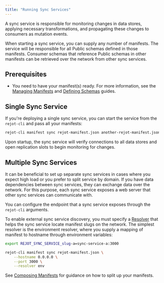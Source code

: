 ```yaml
---
title: "Running Sync Services"
---
```



A sync service is responsible for monitoring changes in data stores, applying necessary
transformations, and propagating these changes to consumers as mutation events.

When starting a sync service, you can supply any number of manifests. The service will be
responsible for all Public schemas defined in those manifests. Consumer schemas that reference
Public schemas in other manifests can be retrieved over the network from other sync services.

## Prerequisites

- You need to have your manifest(s) ready. For more information, see the
  [Managing Manifests](/docs/guides/managing-manifests) and
  [Defining Schemas](/docs/guides/defining-schemas) guides.

## Single Sync Service

If you're deploying a single sync service, you can start the service from the `rejot-cli` and pass
all your manifests:

```bash
rejot-cli manifest sync rejot-manifest.json another-rejot-manifest.json
```

Upon startup, the sync service will verify connections to all data stores and open replication slots
to begin monitoring for changes.

## Multiple Sync Services

It can be beneficial to set up separate sync services in cases where you expect high load or you
prefer to split service by domain. If you have data dependencies between sync services, they can
exchange data over the network. For this purpose, each sync service exposes a web server that other
sync services can communicate with.

You can configure the endpoint that a sync service exposes through the `rejot-cli` arguments.

To enable external sync service discovery, you must specify a [Resolver](/docs/reference/resolvers)
that helps the sync service locate manifest slugs on the network. The simplest resolver is the
environment resolver, where you supply a mapping of manifest to hostname through environment
variables:

```bash
export REJOT_SYNC_SERVICE_slug-a=sync-service-a:3000

rejot-cli manifest sync rejot-manifest.json \
    --hostname 0.0.0.0 \
    --port 3000 \
    --resolver env
```

<DarkImage
  src="/content/docs/sync-service-diagram.svg"
  srcDark="/content/docs/sync-service-diagram-dark.svg"
  caption="Relation of Manifests to Sync Services"
  alt="Relation of Manifests to Sync Services"
  class="max-w-lg"
/>

See [Composing Manifests](/docs/guides/composing-manifests) for guidance on how to split up your
manifests.
